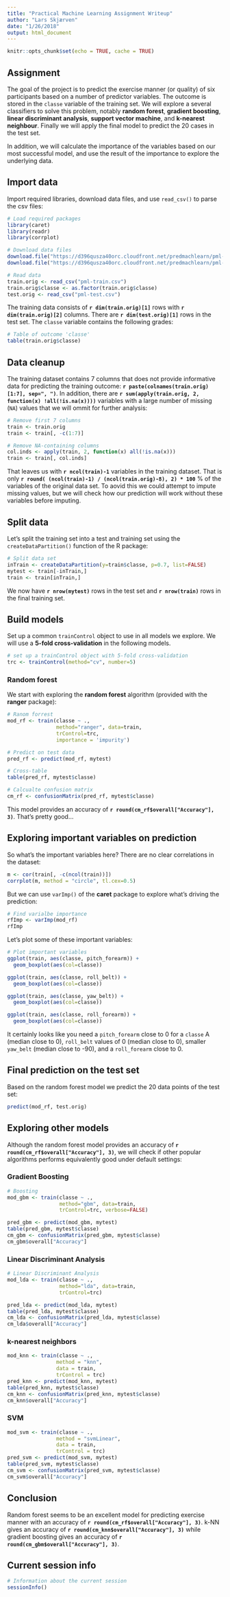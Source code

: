 ```yaml
---
title: "Practical Machine Learning Assignment Writeup"
author: "Lars Skjærven"
date: "1/26/2018"
output: html_document
---
```


```r
knitr::opts_chunk$set(echo = TRUE, cache = TRUE)
```

## Assignment

The goal of the project is to predict the exercise manner (or quality) of six participants based on a number of predictor variables. The outcome is stored in the `classe` variable of the training set. We will explore a several classifiers to solve this problem, notably **random forest**, **gradient boosting**, **linear discriminant analysis**, **support vector machine**, and **k-nearest neighbour**. Finally we will apply the final model to predict the 20 cases in the test set. 

In addition, we will calculate the importance of the variables based on our most successful model, and use the result of the importance to explore the underlying data. 


## Import data

Import required libraries, download data files, and use `read_csv()` to parse the csv files: 

```r
# Load required packages
library(caret)
library(readr)
library(corrplot)
```


```r
# Download data files
download.file("https://d396qusza40orc.cloudfront.net/predmachlearn/pml-training.csv", "pml-train.csv")
download.file("https://d396qusza40orc.cloudfront.net/predmachlearn/pml-testing.csv", "pml-test.csv")

# Read data
train.orig <- read_csv("pml-train.csv")
train.orig$classe <- as.factor(train.orig$classe)
test.orig <- read_csv("pml-test.csv")
```


The training data consists of **`r dim(train.orig)[1]`** rows with **`r dim(train.orig)[2]`** columns. There are **`r dim(test.orig)[1]`** rows in the test set. The `classe` variable contains the following grades:

```r
# Table of outcome 'classe'
table(train.orig$classe)
```


## Data cleanup

The training dataset contains 7 columns that does not provide informative data for predicting the training outcome: **`r paste(colnames(train.orig)[1:7], sep=", ")`**. In addition, there are **`r sum(apply(train.orig, 2, function(x) !all(!is.na(x))))`** variables with a large number of missing (`NA`) values that we will ommit for further analysis:

```r
# Remove first 7 columns 
train <- train.orig
train <- train[, -c(1:7)]

# Remove NA-containing columns
col.inds <- apply(train, 2, function(x) all(!is.na(x)))
train <- train[, col.inds]
```

That leaves us with **`r ncol(train)-1`** variables in the training dataset. That is only **`r round( (ncol(train)-1) / (ncol(train.orig)-8), 2) * 100`** % of the variables of the original data set. To aovid this we could attempt to impute missing values, but we will check how our prediction will work without these variables before imputing. 


## Split data 

Let's split the training set into a test and training set using the `createDataPartition()` function of the R package:

```r
# Split data set 
inTrain <- createDataPartition(y=train$classe, p=0.7, list=FALSE)
mytest <- train[-inTrain,]
train <- train[inTrain,]
```

We now have **`r nrow(mytest)`** rows in the test set and **`r nrow(train)`** rows in the final training set. 

## Build models

Set up a common `trainControl` object to use in all models we explore. We will use a **5-fold cross-validation** in the following models. 

```r
# set up a trainControl object with 5-fold cross-validation
trc <- trainControl(method="cv", number=5)
```


### Random forest

We start with exploring the **random forest** algorithm (provided with the **ranger** package):

```r
# Ranom forrest
mod_rf <- train(classe ~ ., 
                method="ranger", data=train, 
                trControl=trc, 
                importance = 'impurity')

# Predict on test data
pred_rf <- predict(mod_rf, mytest)

# Cross-table
table(pred_rf, mytest$classe)

# Calcualte confusion matrix
cm_rf <- confusionMatrix(pred_rf, mytest$classe)
```

This model provides an accuracy of **`r round(cm_rf$overall["Accuracy"], 3)`**. That's pretty good... 


## Exploring important variables on prediction

So what's the important variables here? There are no clear correlations in the dataset:


```r
m <- cor(train[, -c(ncol(train))])
corrplot(m, method = "circle", tl.cex=0.5)
```


But we can use `varImp()` of the **caret** package to explore what's driving the prediction:

```r
# Find varialbe importance
rfImp <- varImp(mod_rf)
rfImp
```


Let's plot some of these important variables:

```r
# Plot important variables
ggplot(train, aes(classe, pitch_forearm)) +
  geom_boxplot(aes(col=classe)) 

ggplot(train, aes(classe, roll_belt)) +
  geom_boxplot(aes(col=classe)) 

ggplot(train, aes(classe, yaw_belt)) +
  geom_boxplot(aes(col=classe)) 

ggplot(train, aes(classe, roll_forearm)) +
  geom_boxplot(aes(col=classe)) 
```

It certainly looks like you need a `pitch_forearm` close to 0 for a `classe` A (median close to 0), `roll_belt` values of 0 (median close to 0), smaller `yaw_belt` (median close to -90), and a `roll_forearm` close to 0. 


## Final prediction on the test set

Based on the random forest model we predict the 20 data points of the test set:

```r
predict(mod_rf, test.orig)
```


## Exploring other models 

Although the random forest model provides an accuracy of **`r round(cm_rf$overall["Accuracy"], 3)`**, we will check if other popular algorithms performs equivalently good under default settings:  

### Gradient Boosting


```r
# Boosting
mod_gbm <- train(classe ~ .,
                 method="gbm", data=train, 
                 trControl=trc, verbose=FALSE)

pred_gbm <- predict(mod_gbm, mytest)
table(pred_gbm, mytest$classe)
cm_gbm <- confusionMatrix(pred_gbm, mytest$classe)
cm_gbm$overall["Accuracy"]
```


### Linear Discriminant Analysis

```r
# Linear Discriminant Analysis
mod_lda <- train(classe ~ .,
                 method="lda", data=train, 
                 trControl=trc)

pred_lda <- predict(mod_lda, mytest)
table(pred_lda, mytest$classe)
cm_lda <- confusionMatrix(pred_lda, mytest$classe)
cm_lda$overall["Accuracy"]
```


### k-nearest neighbors

```r
mod_knn <- train(classe ~ ., 
                method = "knn",
                data = train, 
                trControl = trc)
pred_knn <- predict(mod_knn, mytest)
table(pred_knn, mytest$classe)
cm_knn <- confusionMatrix(pred_knn, mytest$classe)
cm_knn$overall["Accuracy"]
```

### SVM

```r
mod_svm <- train(classe ~ ., 
                method = "svmLinear",
                data = train, 
                trControl = trc)
pred_svm <- predict(mod_svm, mytest)
table(pred_svm, mytest$classe)
cm_svm <- confusionMatrix(pred_svm, mytest$classe)
cm_svm$overall["Accuracy"]
```


## Conclusion

Random forest seems to be an excellent model for predicting exercise manner with an accuracy of **`r round(cm_rf$overall["Accuracy"], 3)`**. k-NN gives an accuracy of **`r round(cm_knn$overall["Accuracy"], 3)`** while gradient boosting gives an accuracy of **`r round(cm_gbm$overall["Accuracy"], 3)`**. 


## Current session info

```r
# Information about the current session
sessionInfo()
```
